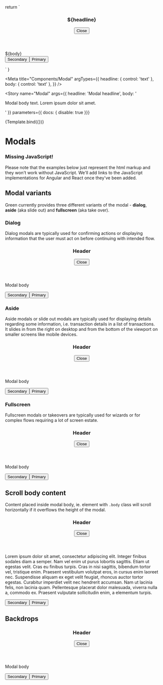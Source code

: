 
  return `
    <section role='dialog'
           aria-modal="true"
           aria-labelledby="modal_header"
           aria-describedby="modal_body">
    <header>
      <h3 id="modal_header">${headline}</h3>
      <button class='close'>
        <span class='sr-only'>Close</span>
      </button>
    </header>
    <div class='body' id="modal_body">
      ${body}
    </div>
    <footer>
      <button type="button">Secondary</button><button type="submit">Primary</button>
    </footer>
  </section>`
}

<Meta
  title="Components/Modal"
  argTypes={{
    headline: { control: 'text' },
    body: { control: 'text' },
  }} />

<Story
  name="Modal"
  args={{
    headline: 'Modal headline',
    body: '<p>Modal body text. Lorem ipsum dolor sit amet.</p>'
  }}
  parameters={{ docs: { disable: true }}}
>
  {Template.bind({})}
</Story>

<style>{
  `
    main {
      position: relative !important;
      max-height: 500px;
      max-width: 100%;
    }
    section {
      position: relative !important;
      margin: auto;
      max-height: 300px;
    }
    aside {
      position: relative !important;
      max-height: 500px;
      margin-left: auto;
    }
    .backdrop {
      position: absolute !important;
      margin-bottom: 1.5rem;
      z-index: -1 !important;
    }
`}
</style>

# Modals

<div role="alert" class="info mb-7 mt-5">
  <main>
    <h3>Missing JavaScript!</h3>
    <p>
      Please note that the examples below just represent the html markup and they won't work without JavaScript. We'll add links to the JavaScript implementations for Angular and React once they've been added.
    </p>
  </main>
</div>


## Modal variants

Green currently provides three different variants of the modal - **dialog**, **aside** (aka slide out) and **fullscreen** (aka take over).

### Dialog

Dialog modals are typically used for confirming actions or displaying information that the user must act on before continuing with intended flow.

<Canvas>
  <section role='dialog'
           aria-modal="true"
           aria-labelledby="modal_header"
           aria-describedby="modal_body">
    <header>
      <h3 id="modal_header">Header</h3>
      <button class='close'>
        <span class='sr-only'>Close</span>
      </button>
    </header>
    <div class='body' id="modal_body">
      <p>Modal body</p>
    </div>
    <footer>
      <button type="button">Secondary</button><button type="submit">Primary</button>
    </footer>
  </section>
</Canvas>

### Aside

Aside modals or slide out modals are typically used for displaying details regarding some information, i.e. transaction details in a list of transactions. It slides in from the right on desktop and from the bottom of the viewport on smaller screens like mobile devices.

<Canvas>
  <aside role='dialog'
         role='dialog'
         aria-modal="true"
         aria-labelledby="modal_header"
         aria-describedby="modal_body">
    <header>
      <h3 id="modal_header">Header</h3>
      <button class='close'>
        <span class='sr-only'>Close</span>
      </button>
    </header>
    <div class='body' id="modal_body">
      <p>Modal body</p>
    </div>
    <footer>
      <button type="button">Secondary</button><button type="submit">Primary</button>
    </footer>
  </aside>
</Canvas>

### Fullscreen

Fullscreen modals or takeovers are typically used for wizards or for complex flows requiring a lot of screen estate.

<Canvas>
  <main role='dialog'
        aria-modal="true"
        aria-labelledby="modal_header"
        aria-describedby="modal_body">
    <header>
      <h3 id="modal_header">Header</h3>
      <button class='close'>
        <span class='sr-only'>Close</span>
      </button>
    </header>
    <div class='body' id="modal_body">
      <p>Modal body</p>
    </div>
    <footer>
      <button type="button">Secondary</button><button type="submit">Primary</button>
    </footer>
  </main>
</Canvas>


## Scroll body content

Content placed inside modal body, ie. element with <code>.body</code> class will scroll horizontally if it overflows the height of the modal.

<Canvas>
  <div>
    <section role='dialog'
             aria-modal="true"
             aria-labelledby="modal_header"
             aria-describedby="modal_body">
      <header id="modal_header">
        <h3>Header</h3>
        <button class='close'>
          <span class='sr-only'>Close</span>
        </button>
      </header>
      <div class='body' id="modal_body">
        <p>Lorem ipsum dolor sit amet, consectetur adipiscing elit. Integer finibus sodales diam a semper. Nam vel enim ut purus lobortis sagittis. Etiam ut egestas velit. Cras eu finibus turpis. Cras in nisi sagittis, bibendum tortor vel, tristique enim. Praesent vestibulum volutpat eros, in cursus enim laoreet nec. Suspendisse aliquam ex eget velit feugiat, rhoncus auctor tortor egestas. Curabitur imperdiet velit nec hendrerit accumsan. Nam ut lacinia felis, non lacinia quam. Pellentesque placerat dolor malesuada, viverra nulla a, commodo ex. Praesent vulputate sollicitudin enim, a elementum turpis.</p>
      </div>
      <footer>
        <button type="button">Secondary</button><button type="submit">Primary</button>
      </footer>
    </section>
  </div>
</Canvas>


## Backdrops

<Canvas>
  <div>
    <section role='dialog'
             aria-modal="true"
             aria-labelledby="modal_header"
             aria-describedby="modal_body">
      <header id="modal_header">
        <h3>Header</h3>
        <button class='close'>
          <span class='sr-only'>Close</span>
        </button>
      </header>
      <div class='body' id="modal_body">
        <p>Modal body</p>
      </div>
      <footer>
        <button type="button">Secondary</button><button type="submit">Primary</button>
      </footer>
    </section>
    <div class="backdrop"></div>
  </div>
</Canvas>
